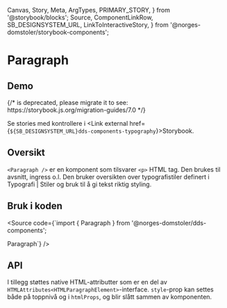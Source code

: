  Canvas,
  Story,
  Meta,
  ArgTypes,
  PRIMARY_STORY,
} from '@storybook/blocks';
  Source,
  ComponentLinkRow,
  SB_DESIGNSYSTEM_URL,
  LinkToInteractiveStory,
} from '@norges-domstoler/storybook-components';

<Meta of={ParagraphStories} />

# Paragraph

<ComponentLinkRow
  docsHref="https://design.domstol.no/987b33f71/p/3718e2-typography"
  githubHref="https://github.com/domstolene/designsystem/tree/master/components/src/components/Typography/Paragraph"
/>

## Demo

<Canvas>
  {/* <Story id="dds-components-typography-paragraph--default" /> is deprecated, please migrate it to <Story of={referenceToStory} /> see: https://storybook.js.org/migration-guides/7.0 */}

  <Story id="dds-components-typography-paragraph--default" />
</Canvas>

Se stories med kontrollere i <Link external href={`${SB_DESIGNSYSTEM_URL}dds-components-typography`}>Storybook</Link>.

## Oversikt

`<Paragraph />` er en komponent som tilsvarer `<p>` HTML tag. Den brukes til avsnitt, ingress o.l. Den bruker oversikten over typografistiler definert i <Link external href="https://design.domstol.no/987b33f71/p/63b944-typografi/b/21516f">Typografi | Stiler og bruk</Link> til å gi tekst riktig styling.

## Bruk i koden

<Source
  code={`import { Paragraph } from '@norges-domstoler/dds-components';

<Paragraph>Paragraph</Paragraph>`} />

## API

<ArgTypes story={PRIMARY_STORY} />

I tillegg støttes native HTML-attributter som er en del av
`HTMLAttributes<HTMLParagraphElement>`-interface.
`style`-prop kan settes både på toppnivå og i `htmlProps`, og blir slått
sammen av komponenten.
